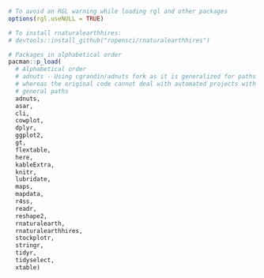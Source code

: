 ```r

# To avoid an RGL warning while loading rgl and other packages
options(rgl.useNULL = TRUE)

# To install rnaturalearthhires:
# devtools::install_github("ropensci/rnaturalearthhires")

# Packages in alphabetical order
pacman::p_load(
  # Alphabetical order
  # adnuts - Using cgrandin/adnuts fork as it is generalized for paths
  # whereas the original code cannot deal with automated projects with 
  # general paths
  adnuts,
  asar,
  cli, 
  cowplot, 
  dplyr,
  ggplot2, 
  gt,
  flextable,
  here,
  kableExtra, 
  knitr,
  lubridate,
  maps, 
  mapdata,
  r4ss, 
  readr, 
  reshape2, 
  rnaturalearth, 
  rnaturalearthhires, 
  stockplotr,
  stringr,
  tidyr, 
  tidyselect,
  xtable)
```